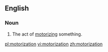 ==English==
===Noun===
{{en-noun}}

#The act of [[motorize|motorizing]] something.

[[pl:motorization]]
[[vi:motorization]]
[[zh:motorization]]